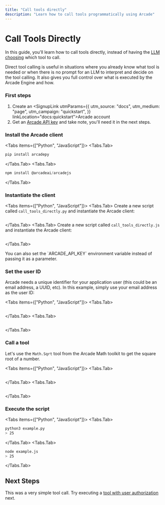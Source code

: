 ```yaml
---
title: "Call tools directly"
description: "Learn how to call tools programmatically using Arcade"
---
```



# Call Tools Directly

In this guide, you'll learn how to call tools directly, instead of having the [LLM choosing](/home/use-tools/call-tools-with-models) which tool to call.

Direct tool calling is useful in situations where you already know what tool is needed or when there is no prompt for an LLM to interpret and decide on the tool calling. It also gives you full control over what is executed by the Arcade Engine and how.

<Steps>

### First steps

1. Create an <SignupLink utmParams={{
            utm_source: "docs",
            utm_medium: "page",
            utm_campaign: "quickstart",
          }} linkLocation="docs:quickstart">Arcade account</SignupLink>
1. Get an [Arcade API key](/home/api-keys) and take note, you'll need it in the next steps.

### Install the Arcade client

<Tabs items={["Python", "JavaScript"]}>
<Tabs.Tab>
```python
pip install arcadepy
```
</Tabs.Tab>
<Tabs.Tab>
```javascript
npm install @arcadeai/arcadejs
```
</Tabs.Tab>
</Tabs>

### Instantiate the client

<Tabs items={["Python", "JavaScript"]}>
<Tabs.Tab>
Create a new script called `call_tools_directly.py` and instantiate the Arcade client:
```python file=<rootDir>/examples/code/home/use-tools/call-tools-directly/math_sqrt_directly.py#L1-L3
```
</Tabs.Tab>
<Tabs.Tab>
Create a new script called `call_tools_directly.js` and instantiate the Arcade client:
```javascript file=<rootDir>/examples/code/home/use-tools/call-tools-directly/math_sqrt_directly.js#L1-L3
```
</Tabs.Tab>
</Tabs>

<Note>
You can also set the `ARCADE_API_KEY` environment variable instead of passing it as a parameter.
</Note>

### Set the user ID

Arcade needs a unique identifier for your application user (this could be an email address, a UUID, etc). In this example, simply use your email address as the user ID:

<Tabs items={["Python", "JavaScript"]}>
<Tabs.Tab>
```python file=<rootDir>/examples/code/home/use-tools/call-tools-directly/math_sqrt_directly.py#L5-L5
```
</Tabs.Tab>
<Tabs.Tab>
```js file=<rootDir>/examples/code/home/use-tools/call-tools-directly/math_sqrt_directly.js#L5-L5
```
</Tabs.Tab>
</Tabs>

### Call a tool

Let's use the `Math.Sqrt` tool from the Arcade Math toolkit to get the square root of a number.

<Tabs items={["Python", "JavaScript"]}>
<Tabs.Tab>
```python file=<rootDir>/examples/code/home/use-tools/call-tools-directly/math_sqrt_directly.py#L7-L17
```
</Tabs.Tab>
<Tabs.Tab>
```js file=<rootDir>/examples/code/home/use-tools/call-tools-directly/math_sqrt_directly.js#L7-L17
```
</Tabs.Tab>
</Tabs>

### Execute the script

<Tabs items={["Python", "JavaScript"]}>
<Tabs.Tab>
```bash
python3 example.py
> 25
```
</Tabs.Tab>
<Tabs.Tab>
```bash
node example.js
> 25
```
</Tabs.Tab>
</Tabs>

</Steps>

## Next Steps

This was a very simple tool call. Try executing a [tool with user authorization](/home/auth/auth-tool-calling) next.

